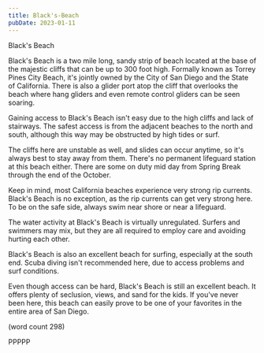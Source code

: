 ```yaml
---
title: Black's-Beach
pubDate: 2023-01-11
---
```


Black's Beach

Black's Beach is a two mile long, sandy strip of
beach located at the base of the majestic cliffs
that can be up to 300 foot high.  Formally known
as Torrey Pines City Beach, it's jointly owned by
the City of San Diego and the State of California.
There is also a glider port atop the cliff that
overlooks the beach where hang gliders and even
remote control gliders can be seen soaring.

Gaining access to Black's Beach isn't easy due
to the high cliffs and lack of stairways.  The
safest access is from the adjacent beaches to the
north and south, although this way may be obstructed
by high tides or surf.

The cliffs here are unstable as well, and slides
can occur anytime, so it's always best to stay 
away from them.  There's no permanent lifeguard
station at this beach either.  There are some on
duty mid day from Spring Break through the end
of the October.

Keep in mind, most California beaches experience
very strong rip currents.  Black's Beach is no
exception, as the rip currents can get very strong
here.  To be on the safe side, always swim near
shore or near a lifeguard.

The water activity at Black's Beach is virtually
unregulated.  Surfers and swimmers may mix, but
they are all required to employ care and avoiding
hurting each other.  

Black's Beach is also an excellent beach for 
surfing, especially at the south end.  Scuba
diving isn't recommended here, due to access
problems and surf conditions.  

Even though access can be hard, Black's Beach is
still an excellent beach.  It offers plenty of
seclusion, views, and sand for the kids.  If you've
never been here, this beach can easily prove to
be one of your favorites in the entire area of
San Diego.

(word count 298)

PPPPP